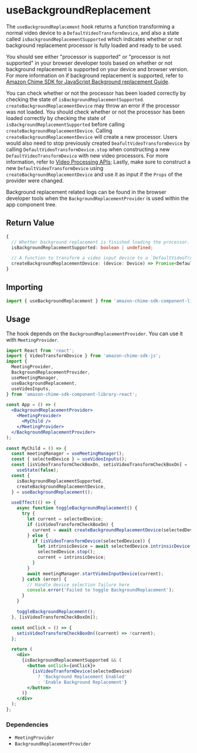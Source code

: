 
<Meta title="SDK Hooks/useBackgroundReplacement" />

# useBackgroundReplacement

The `useBackgroundReplacement` hook returns a function transforming a normal video device to a `DefaultVideoTransformDevice`, and also a
state called `isBackgroundReplacementSupported` which indicates whether or not background replacement processor is fully loaded and ready to be used.

You should see either "processor is supported" or "processor is not supported" in your browser developer tools based on whether or not
background replacement is supported on your device and browser version. For more information on if background replacement is supported, refer
to [Amazon Chime SDK for JavaScript Background replacement Guide](https://github.com/aws/amazon-chime-sdk-js/blob/main/guides/15_Background_Filter_Video_Processor.md#integrating-background-filters-into-your-amazon-chime-sdk-for-javascript-application).

You can check whether or not the processor has been loaded correctly by checking the state of `isBackgroundReplacementSupported`.
`createBackgroundReplacementDevice` may throw an error if the processor was not loaded. You should check whether or not the processor has been loaded correctly by checking the state of `isBackgroundReplacementSupported`
before calling `createBackgroundReplacementDevice`. Calling `createBackgroundReplacementDevice` will create a new processor. Users would also need to stop previously created `DeafultVideoTransformDevice` by calling `DefaultVideoTransformDevice.stop` when constructing a new
`DefaultVideoTransformDevice` with new video processors. For more information, refer to [Video Processing APIs](https://github.com/aws/amazon-chime-sdk-js/blob/main/guides/10_Video_Processor.md#stopping-videotransformdevice);
Lastly, make sure to construct a new `DefaultVideoTransformDevice` using `createBackgroundReplacementDevice` and use it as input if the `Props` of the provider were changed.

Background replacement related logs can be found in the browser developer tools when the `BackgroundReplacementProvider` is used within the app component tree.

## Return Value

```typescript
{
  // Whether background replacement is finished loading the processor. The default value is undefined, then changes to true or false.
  isBackgroundReplacementSupported: boolean | undefined;

  // A function to transform a video input device to a `DefaultVideoTransformDevice`.
  createBackgroundReplacementDevice: (device: Device) => Promise<DefaultVideoTransformDevice>;
}

```

## Importing

```javascript
import { useBackgroundReplacement } from 'amazon-chime-sdk-component-library-react';
```

## Usage

The hook depends on the `BackgroundReplacementProvider`. You can use it with `MeetingProvider`.

```jsx
import React from 'react';
import { VideoTransformDevice } from 'amazon-chime-sdk-js';
import {
  MeetingProvider,
  BackgroundReplacementProvider,
  useMeetingManager,
  useBackgroundReplacement,
  useVideoInputs,
} from 'amazon-chime-sdk-component-library-react';

const App = () => (
  <BackgroundReplacementProvider>
    <MeetingProvider>
      <MyChild />
    </MeetingProvider>
  </BackgroundReplacementProvider>
);

const MyChild = () => {
  const meetingManager = useMeetingManager();
  const { selectedDevice } = useVideoInputs();
  const [isVideoTransformCheckBoxOn, setisVideoTransformCheckBoxOn] =
    useState(false);
  const {
    isBackgroundReplacementSupported,
    createBackgroundReplacementDevice,
  } = useBackgroundReplacement();

  useEffect(() => {
    async function toggleBackgroundReplacement() {
      try {
        let current = selectedDevice;
        if (isVideoTransformCheckBoxOn) {
          current = await createBackgroundReplacementDevice(selectedDevice);
        } else {
          if (isVideoTransformDevice(selectedDevice)) {
            let intrinsicDevice = await selectedDevice.intrinsicDevice();
            selectedDevice.stop();
            current = intrinsicDevice;
          }
        }
        await meetingManager.startVideoInputDevice(current);
      } catch (error) {
        // Handle device selection failure here
        console.error('Failed to toggle BackgroundReplacement');
      }
    }

    toggleBackgroundReplacement();
  }, [isVideoTransformCheckBoxOn]);

  const onClick = () => {
    setisVideoTransformCheckBoxOn((current) => !current);
  };

  return (
    <div>
      {isBackgroundReplacementSupported && (
        <button onClick={onClick}>
          {isVideoTranformDevice(selectedDevice)
            ? 'Background Replacement Enabled'
            : 'Enable Background Replacement'}
        </button>
      )}
    </div>
  );
};
```

### Dependencies

- `MeetingProvider`
- `BackgroundReplacementProvider`
